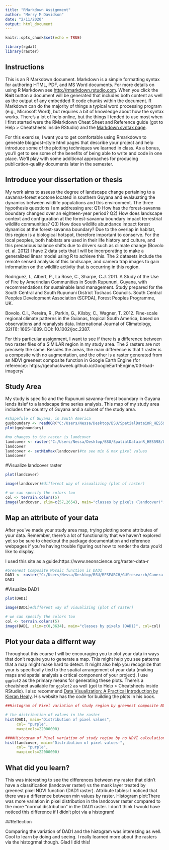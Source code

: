 ```yaml
---
title: "RMarkdown Assignment"
author: "Merry M Davidson"
date: "2/11/2020"
output: html_document
---
```


```r
knitr::opts_chunk$set(echo = TRUE)

library(rgdal)
library(raster)
```

## Instructions

This is an R Markdown document. Markdown is a simple formatting syntax for authoring HTML, PDF, and MS Word documents. For more details on using R Markdown see <http://rmarkdown.rstudio.com>.
When you click the **Knit** button a document will be generated that includes both content as well as the output of any embedded R code chunks within the document. R Markdown can do the majority of things a typical word processing program (e.g., Microsoft Word), but requires a bit of knowledge about how the syntax works. There's a lot of help online, but the things I tended to use most when I first started were the RMarkdown Cheat Sheet and Reference guide (got to Help > Cheatsheets inside RStudio) and the [Markdown syntax page](https://daringfireball.net/projects/markdown/syntax).

For this exercise, I want you to get comfortable using Rmarkdown to generate blogpost-style html pages that describe your project and help introduce some of the plotting techniques we learned in class. As a bonus, you'll get to see some of the benefits of being able to write and code in one place. We'll play with some additional approaches for producing publication-quality documents later in the semester. 



## Introduce your dissertation or thesis

My work aims to assess the degree of landscape change pertaining to a savanna-forest ecotone located in southern Guyana and evalauating the dynamics between wildlife populations and this environment. The three hypothesis questions I am addressing are: Q1) How has the forest-savanna boundary changed over an eighteen-year period? Q2) How does landscape context and configuration at the forest-savanna boundary impact terrestrial wildlife communities? Q3) How does wildlife abundance impact forest dynamics at the forest-savanna boundary?
Due to the overlap in habitat, this region is a biological hotspot, therefore important to conserve. For the local peoples, both habitats are used in their life hiatory and culture, and this precarious balance shifts due to drivers such as climate change (Bovolo et. al. 2012)
I have 2 data sets that I will be incorporating to make a generalized linear model using R to achieve this. The 2 datasets include the remote sensed analysis of this landscape, and camera trap images to gain information on the wildlife activity that is occurring in this region. 

Rodríguez, I., Albert, P., La Rose, C., Sharpe, C.J. 2011. A Study of the Use of Fire by Amerindian Communities in South Rupununi, Guyana, with recommendations for sustainable land management. Study prepared for the South Central and South Rupununi District Toshaos Councils. South Central Peoples Development Association (SCPDA), Forest Peoples Programme, UK.

Bovolo, C.I., Pereira, R., Parkin, G., Kilsby, C., Wagner, T. 2012. Fine-scale regional climate patterns in the Guianas, tropical South America, based on observations and reanalysis data. International Journal of Climatology, 32(11): 1665-1689. DOI: 10.1002/joc.2387.

For this particular assignment, I want to see if there is a difference between two raster files of a SIMILAR region in my study area. The 2 rasters are not precisely the same. Besides the areas, the main difference is that 1 raster is a composite with no augmentation, and the other is a raster generated from an NDVI greenest composite function in Google Earth Engine (for reference): https://geohackweek.github.io/GoogleEarthEngine/03-load-imagery/

## Study Area

My study is specific and the Rupununi savanna-forest boundary in Guyana lends itslef to a landscape time series analysis. This map of my study area includes the country of Guyana and a subset of the study area. 

```r
#shapefule of Guyana, in South America
guyboundary <- readOGR("C:/Users/Nessa/Desktop/BSU/SpatialDatainR_HES598/GUYdata/GUY_adm/GUY_adm1.shp")
plot(guyboundary)

```

```r
#no changes to the raster is landcover
landcover <- raster("C:/Users/Nessa/Desktop/BSU/SpatialDatainR_HES598/GUYdata/GUY_adm/subset2.tif") 
landcover
landcover <- setMinMax(landcover)#to see min & max pixel values
landcover

```
#Visualize landcover raster
```r
plot(landcover)
```

```r
image(landcover)#different way of visualizing (plot of raster)
```


```r
# we can specify the colors too
col <- terrain.colors(5)
image(landcover, zlim=c(57,2654), main="classes by pixels (landcover)", col=col)
```



## Map an attribute of your data

After you've made your study area map, trying plotting some attributes of your data. Remember, there's a lot of functionality that we haven't explored yet so be sure to checkout the package documentation and reference webpages if you're having trouble figuring out how to render the data you'd like to display.

I used this site as a guide:https://www.neonscience.org/raster-data-r

```r
#Greenest Composite Mosaic function is DAD1
DAD1 <- raster("C:/Users/Nessa/Desktop/BSU/RESEARCH/GUYresearch/Camera trap/DAD1/DadAnalysis/GreenCompositeYear2015_DAD.tif")
DAD1

```

#Visualize DAD1
```r
plot(DAD1)
```




```r

image(DAD1)#different way of visualizing (plot of raster)
```

```r
# we can specify the colors too
col <- terrain.colors(5)
image(DAD1, zlim=c(0,3634), main="classes by pixels (DAD1)", col=col)
```



## Plot your data a differnt way

Throughout this course I will be encouraging you to plot your data in ways that don't require you to generate a map. This might help you see patterns that a map might make hard to detect. It might also help you recognize that your _is_ specifically tied to the spatial arrangement of your data (making maps and spatial analysis a critical component of your project). I use `ggplot2` as the primary means for generating these plots. There's a cheatsheet available for `ggplot2` as well (got to Help > Cheatsheets inside RStudio). I also recommend [Data Visualization: A Practical Introduction by Kieran Healy](https://socviz.co). His website has the code for building the plots in his book.

```r
##Histogram of Pixel variation of study region by greenest composite NDVI

# the distribution of values in the raster
hist(DAD1, main="Distribution of pixel values", 
     col= "purple", 
     maxpixels=22000000)

```

```r
####Histogram of Pixel variation of study region by no NDVI calculation
hist(landcover, main="Distribution of pixel values-", 
     col= "purple", 
     maxpixels=22000000)
```


## What did you learn?

This was interesting to see the differences between my raster that didn't have a classification (landcover raster) vs the mask layer treated by greenest pixel NDVI function (DAD1 raster). Attribute tables: I noticed that there was a difference between min values by raster. Histogram plot:There was more variation in pixel distribution in the landcover raster compared to the more "normal distribution" in the DAD1 raster. I don't think I would have noticed this difference if I didn't plot via a histogram! 

##Reflection

Comparing the variation of DAD1 and the histogram was interesting as well. Cool to learn by doing and seeing. I really learned more about the rasters via the histogrmal though. Glad I did this!
